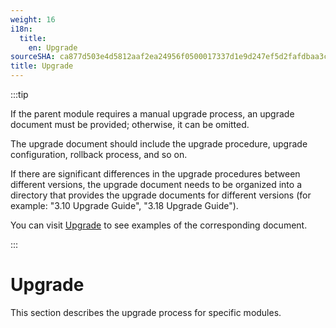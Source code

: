 ```yaml
---
weight: 16
i18n:
  title:
    en: Upgrade
sourceSHA: ca877d503e4d5812aaf2ea24956f0500017337d1e9d247ef5d2fafdbaa3cbd04
title: Upgrade
---
```


:::tip

If the parent module requires a manual upgrade process, an upgrade document must be provided; otherwise, it can be omitted.

The upgrade document should include the upgrade procedure, upgrade configuration, rollback process, and so on.

If there are significant differences in the upgrade procedures between different versions, the upgrade document needs to be organized into a directory that provides the upgrade documents for different versions (for example: "3.10 Upgrade Guide", "3.18 Upgrade Guide").

You can visit [Upgrade](https://product-doc-guide.alauda.cn/template/upgrade/example.html) to see examples of the corresponding document.

:::

# Upgrade

This section describes the upgrade process for specific modules.
